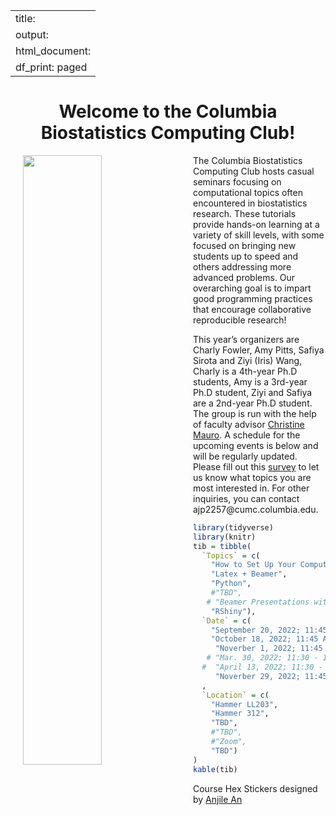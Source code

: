 
---
title:
output:
  html_document:
    df_print: paged
---

<h1 style="text-align:center">Welcome to the Columbia Biostatistics Computing Club!</h1>

<p>

<img src="images/columbia_biostatistics.png" style="width:50%" align="left" hspace="20"> The Columbia Biostatistics Computing Club hosts casual seminars focusing on computational topics often encountered in biostatistics research. These tutorials provide hands-on learning at a variety of skill levels, with some focused on bringing new students up to speed and others addressing more advanced problems. Our overarching goal is to impart good programming practices that encourage collaborative reproducible research!

This year's organizers are Charly Fowler, Amy Pitts, Safiya Sirota and Ziyi (Iris) Wang, Charly is a 4th-year Ph.D students, Amy is a 3rd-year Ph.D student, Ziyi and Safiya are a 2nd-year Ph.D student. The group is run with the help of faculty advisor [Christine Mauro](http://christinemauro.com/). A schedule for the upcoming  events is below and will be regularly updated. Please fill out this [survey](
https://docs.google.com/forms/d/e/1FAIpQLSceqYZIWdNcKL_wcdWGeVVQrp1CFQiWfMdvgHgIJGqC5Hmh5Q/viewform?usp=sf_link) to let us know what topics you are most interested in. For other inquiries, you can contact ajp2257@cumc.columbia.edu.

</p>




```r
library(tidyverse)
library(knitr)
tib = tibble(
  `Topics` = c(
    "How to Set Up Your Computer as a Statistician ",
    "Latex + Beamer",
    "Python",
    #"TBD",
   # "Beamer Presentations with Career China",
    "RShiny"),
  `Date` = c(
    "September 20, 2022; 11:45 AM - 12:45 PM", 
    "October 18, 2022; 11:45 AM - 12:45 PM", 
     "Noverber 1, 2022; 11:45 AM - 12:45 PM", 
   # "Mar. 30, 2022; 11:30 - 1:00pm",
  #  "April 13, 2022; 11:30 - 12:30pm",
     "Noverber 29, 2022; 11:45 AM - 12:45 PM")
  ,
  `Location` = c(
    "Hammer LL203",
    "Hammer 312",
    "TBD",
    #"TBD",
    #"Zoom",
    "TBD")
)
kable(tib)
```

Course Hex Stickers designed by <a href="https://www.behance.net/anjilean">Anjile An</a>